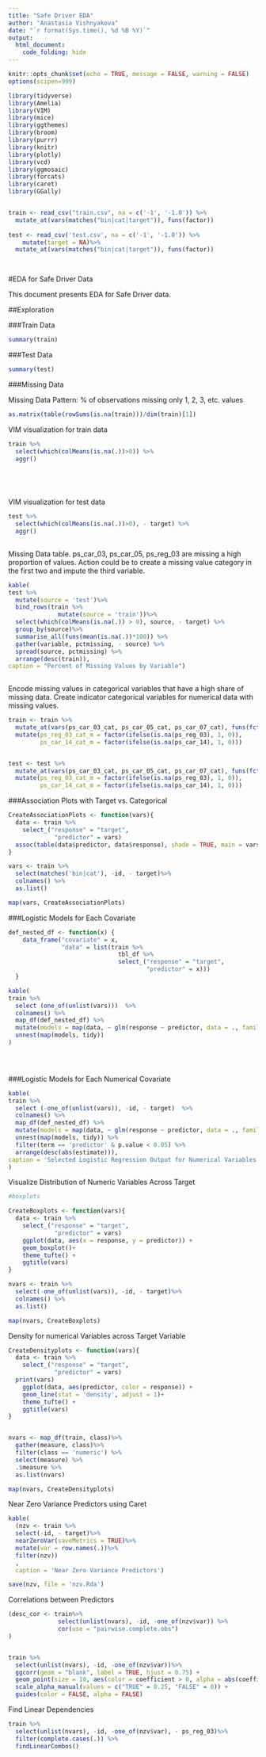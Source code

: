 ```yaml
---
title: "Safe Driver EDA"
author: "Anastasia Vishnyakova"
date: "`r format(Sys.time(), %d %B %Y)`"
output: 
  html_document:
    code_folding: hide
---
```




```r
knitr::opts_chunk$set(echo = TRUE, message = FALSE, warning = FALSE)
options(scipen=999)

library(tidyverse)
library(Amelia)
library(VIM)
library(mice)
library(ggthemes)
library(broom)
library(purrr)
library(knitr)
library(plotly)
library(vcd)
library(ggmosaic)
library(forcats)
library(caret)
library(GGally)


train <- read_csv("train.csv", na = c('-1', '-1.0')) %>%
  mutate_at(vars(matches("bin|cat|target")), funs(factor))
  
test <- read_csv('test.csv', na = c('-1', '-1.0')) %>%
    mutate(target = NA)%>%
  mutate_at(vars(matches("bin|cat|target")), funs(factor))

  
```
#EDA for Safe Driver Data

This document presents EDA for Safe Driver data. 

##Exploration

###Train Data

```r

summary(train)

```

###Test Data

```r

summary(test)

```

###Missing Data

Missing Data Pattern: % of observations missing only 1, 2, 3, etc. values 
```r

as.matrix(table(rowSums(is.na(train)))/dim(train)[1])

```


VIM visualization for train data

```r

train %>%
  select(which(colMeans(is.na(.))>0)) %>%
  aggr()



  
```

VIM visualization for test data

```r
test %>%
  select(which(colMeans(is.na(.))>0), - target) %>%
  aggr()
  
```

Missing Data table. ps_car_03, ps_car_05, ps_reg_03 are missing a high proportion of values. Action could be to create a missing value category in the first two and impute the third variable. 

```r
kable(
test %>%
  mutate(source = 'test')%>%
  bind_rows(train %>% 
              mutate(source = 'train'))%>%
  select(which(colMeans(is.na(.)) > 0), source, - target) %>% 
  group_by(source)%>%
  summarise_all(funs(mean(is.na(.))*100)) %>%
  gather(variable, pctmissing, - source) %>%
  spread(source, pctmissing) %>%
  arrange(desc(train)),
caption = "Percent of Missing Values by Variable")
  
```



Encode missing values in categorical variables that have a high share of missing data. Create indicator categorical variables for numerical data with missing values.

```r
train <- train %>%
  mutate_at(vars(ps_car_03_cat, ps_car_05_cat, ps_car_07_cat), funs(fct_explicit_na(., na_level = "missing"))) %>%
  mutate(ps_reg_03_cat_m = factor(ifelse(is.na(ps_reg_03), 1, 0)),
         ps_car_14_cat_m = factor(ifelse(is.na(ps_car_14), 1, 0)))


test <- test %>%
  mutate_at(vars(ps_car_03_cat, ps_car_05_cat, ps_car_07_cat), funs(fct_explicit_na(., na_level = "missing"))) %>%
  mutate(ps_reg_03_cat_m = factor(ifelse(is.na(ps_reg_03), 1, 0)),
         ps_car_14_cat_m = factor(ifelse(is.na(ps_car_14), 1, 0)))
```


###Association Plots with Target vs. Categorical

```r

CreateAssociationPlots <- function(vars){
  data <- train %>%
    select_("response" = "target", 
             "predictor" = vars)
  assoc(table(data$predictor, data$response), shade = TRUE, main = vars)
}

vars <- train %>%
  select(matches('bin|cat'), -id, - target)%>%
  colnames() %>% 
  as.list() 

map(vars, CreateAssociationPlots)


```



###Logistic Models for Each Covariate

```r

def_nested_df <- function(x) {
    data_frame("covariate" = x,
               "data" = list(train %>% 
                               tbl_df %>%
                               select_("response" = "target", 
                                       "predictor" = x)))
  } 

kable(
train %>%
  select (one_of(unlist(vars)))  %>%
  colnames() %>%
  map_df(def_nested_df) %>%
  mutate(models = map(data, ~ glm(response ~ predictor, data = ., family = 'binomial')))%>%
  unnest(map(models, tidy))
)


 
```

###Logistic Models for Each Numerical Covariate

```r

kable(
train %>%
  select (-one_of(unlist(vars)), -id, - target)  %>%
  colnames() %>%
  map_df(def_nested_df) %>%
  mutate(models = map(data, ~ glm(response ~ predictor, data = ., family = 'binomial')))%>%
  unnest(map(models, tidy)) %>%
  filter(term == 'predictor' & p.value < 0.05) %>%
  arrange(desc(abs(estimate))),
caption = 'Selected Logistic Regression Output for Numerical Variables'
)


```

Visualize Distribution of Numeric Variables Across Target 

```r
#boxplots

CreateBoxplots <- function(vars){
  data <- train %>%
    select_("response" = "target", 
             "predictor" = vars)
    ggplot(data, aes(x = response, y = predictor)) +
    geom_boxplot()+
    theme_tufte() +
    ggtitle(vars)
}

nvars <- train %>%
  select(-one_of(unlist(vars)), -id, - target)%>%
  colnames() %>% 
  as.list() 

map(nvars, CreateBoxplots)


```

Density for numerical Variables across Target Variable 

```r
CreateDensityplots <- function(vars){
  data <- train %>%
    select_("response" = "target", 
             "predictor" = vars)
  print(vars)
    ggplot(data, aes(predictor, color = response)) +
    geom_line(stat = 'density', adjust = 1)+
    theme_tufte() +
    ggtitle(vars)
}


nvars <- map_df(train, class)%>%
  gather(measure, class)%>%
  filter(class == 'numeric') %>%
  select(measure) %>%
  .$measure %>%
  as.list(nvars)

map(nvars, CreateDensityplots)


```




Near Zero Variance Predictors using Caret

```r
kable(
  (nzv <- train %>%
  select(-id, - target)%>%
  nearZeroVar(saveMetrics = TRUE)%>%
  mutate(var = row.names(.))%>%
  filter(nzv))
  ,
  caption = 'Near Zero Variance Predictors')

save(nzv, file = 'nzv.Rda')

```



Correlations between Predictors

```r

(desc_cor <- train%>%
              select(unlist(nvars), -id, -one_of(nzv$var)) %>%
              cor(use = "pairwise.complete.obs")
)


train %>%
  select(unlist(nvars), -id, -one_of(nzv$var))%>%
  ggcorr(geom = "blank", label = TRUE, hjust = 0.75) +
  geom_point(size = 10, aes(color = coefficient > 0, alpha = abs(coefficient) > 0.5)) +
  scale_alpha_manual(values = c("TRUE" = 0.25, "FALSE" = 0)) +
  guides(color = FALSE, alpha = FALSE)

```

Find Linear Dependencies

```r

train %>%
  select(unlist(nvars), -id, -one_of(nzv$var), - ps_reg_03)%>%
  filter(complete.cases(.)) %>%
  findLinearCombos()



```




















